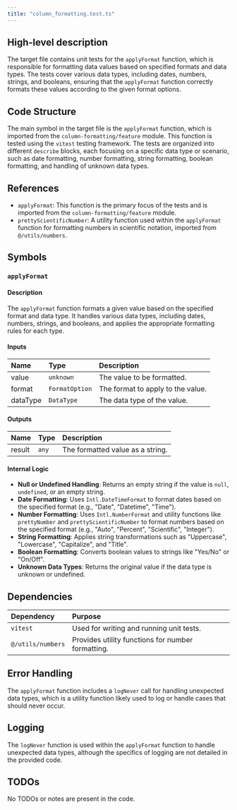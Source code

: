 ```yaml
---
title: "column_formatting.test.ts"
---
```


## High-level description

The target file contains unit tests for the `applyFormat` function, which is responsible for formatting data values based on specified formats and data types. The tests cover various data types, including dates, numbers, strings, and booleans, ensuring that the `applyFormat` function correctly formats these values according to the given format options.

## Code Structure

The main symbol in the target file is the `applyFormat` function, which is imported from the `column-formatting/feature` module. This function is tested using the `vitest` testing framework. The tests are organized into different `describe` blocks, each focusing on a specific data type or scenario, such as date formatting, number formatting, string formatting, boolean formatting, and handling of unknown data types.

## References

- `applyFormat`: This function is the primary focus of the tests and is imported from the `column-formatting/feature` module.
- `prettyScientificNumber`: A utility function used within the `applyFormat` function for formatting numbers in scientific notation, imported from `@/utils/numbers`.

## Symbols

### `applyFormat`
#### Description
The `applyFormat` function formats a given value based on the specified format and data type. It handles various data types, including dates, numbers, strings, and booleans, and applies the appropriate formatting rules for each type.

#### Inputs
| Name     | Type          | Description                        |
|:---------|:--------------|:-----------------------------------|
| value    | `unknown`     | The value to be formatted.         |
| format   | `FormatOption`| The format to apply to the value.  |
| dataType | `DataType`    | The data type of the value.        |

#### Outputs
| Name   | Type   | Description                        |
|:-------|:-------|:-----------------------------------|
| result | `any`  | The formatted value as a string.   |

#### Internal Logic
- **Null or Undefined Handling**: Returns an empty string if the value is `null`, `undefined`, or an empty string.
- **Date Formatting**: Uses `Intl.DateTimeFormat` to format dates based on the specified format (e.g., "Date", "Datetime", "Time").
- **Number Formatting**: Uses `Intl.NumberFormat` and utility functions like `prettyNumber` and `prettyScientificNumber` to format numbers based on the specified format (e.g., "Auto", "Percent", "Scientific", "Integer").
- **String Formatting**: Applies string transformations such as "Uppercase", "Lowercase", "Capitalize", and "Title".
- **Boolean Formatting**: Converts boolean values to strings like "Yes/No" or "On/Off".
- **Unknown Data Types**: Returns the original value if the data type is unknown or undefined.

## Dependencies

| Dependency | Purpose                                      |
|:-----------|:---------------------------------------------|
| `vitest`   | Used for writing and running unit tests.     |
| `@/utils/numbers` | Provides utility functions for number formatting. |

## Error Handling

The `applyFormat` function includes a `logNever` call for handling unexpected data types, which is a utility function likely used to log or handle cases that should never occur.

## Logging

The `logNever` function is used within the `applyFormat` function to handle unexpected data types, although the specifics of logging are not detailed in the provided code.

## TODOs

No TODOs or notes are present in the code.